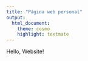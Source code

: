 ```yaml
---
title: "Página web personal"
output:
  html_document:
    theme: cosmo
    highlight: textmate
---
```


Hello, Website!
